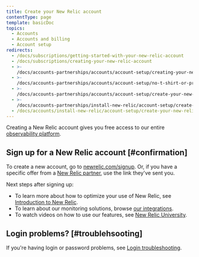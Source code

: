 ```yaml
---
title: Create your New Relic account
contentType: page
template: basicDoc
topics:
  - Accounts
  - Accounts and billing
  - Account setup
redirects:
  - /docs/subscriptions/getting-started-with-your-new-relic-account
  - /docs/subscriptions/creating-your-new-relic-account
  - >-
    /docs/accounts-partnerships/accounts/account-setup/creating-your-new-relic-account
  - >-
    /docs/accounts-partnerships/accounts/account-setup/no-t-shirt-or-promotional-item
  - >-
    /docs/accounts-partnerships/accounts/account-setup/create-your-new-relic-account
  - >-
    /docs/accounts-partnerships/install-new-relic/account-setup/create-your-new-relic-account
  - /docs/accounts/install-new-relic/account-setup/create-your-new-relic-account
---
```


Creating a New Relic account gives you free access to our entire [observability platform](https://newrelic.com/platform).

## Sign up for a New Relic account [#confirmation]

To create a new account, go to [newrelic.com/signup](http://newrelic.com/signup). Or, if you have a specific offer from a [New Relic partner](/docs/accounts-partnerships/partnerships/partner-based-installation/log-install-new-relic-partners), use the link they've sent you.

Next steps after signing up:

* To learn more about how to optimize your use of New Relic, see [Introduction to New Relic](https://docs.newrelic.com/docs/using-new-relic/welcome-new-relic/get-started/introduction-new-relic#get-started-now).
* To learn about our monitoring solutions, browse [our integrations](https://newrelic.com/integrations).
* To watch videos on how to use our features, see [New Relic University](https://learn.newrelic.com/).

## Login problems? [#troublehsooting]

If you're having login or password problems, see [Login troubleshooting](/docs/accounts/install-new-relic/account-setup/troubleshoot-password-email-address-login-problems).
